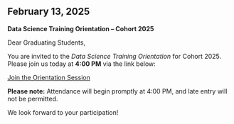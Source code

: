 ## February 13, 2025

**Data Science Training Orientation – Cohort 2025**

Dear Graduating Students,

You are invited to the *Data Science Training Orientation* for Cohort 2025. Please join us today at **4:00 PM** via the link below:

[Join the Orientation Session](https://meet.google.com/ccw-ymbw-iub)

**Please note:** Attendance will begin promptly at 4:00 PM, and late entry will not be permitted.

We look forward to your participation!
